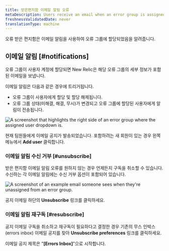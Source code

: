 ```yaml
---
title: 받은편지함 이메일 알림 오류
metaDescription: Users receive an email when an error group is assigned to them.
freshnessValidatedDate: never
translationType: machine
---
```




오류 받은 편지함은 이메일 알림을 사용하여 오류 그룹에 할당되었음을 알려줍니다.

## 이메일 알림 [#notifications]

오류 그룹이 사용자 계정에 할당되면 New Relic은 해당 오류 그룹의 세부 정보가 포함된 이메일을 보냅니다.

이메일 알림은 다음과 같은 경우에 트리거됩니다.

* 오류 그룹이 사용자에게 할당 및 할당 해제됩니다.
* 오류 그룹 상태(미해결, 해결, 무시)가 변경되고 오류 그룹에 할당된 사용자에게 알림이 전송됩니다.

<img
  title="The assigned user dropdown"
  alt="A screenshot that highlights the right side of an error group where the assigned user dropdown is. "
  src={errorsinboxAssignUsers}
/>

현재 팀원들에게 이메일 공지가 발송되었습니다. 포함하려는 새 회원이 있는 경우 왼쪽 메뉴에서 <DNT>**Add user**</DNT> 클릭합니다.

### 이메일 알림 수신 거부 [#unsubscribe]

받은 편지함 이메일 알림 오류를 원하지 않는 경우 언제든지 구독을 취소할 수 있습니다. 수신하는 각 이메일 알림에는 수신 거부 옵션이 포함되어 있습니다.

<img
  title="Unassigned user email example"
  alt="A screenshot of an example email someone sees when they're unassigned from an error group. "
  src={errorsinboxUnassignedMessage}
/>

공지 이메일 하단의 <DNT>**Unsubscribe**</DNT> 링크를 클릭하세요.

### 이메일 알림 재구독 [#resubscribe]

공지 이메일 구독을 취소하고 재구독이 필요하다고 결정한 경우 기존의 무스 인박스(errors inbox) 이메일 공지를 찾아 <DNT>**Unsubscribe preferences**</DNT> 링크를 클릭하세요.

이메일 공지 제목은 "<DNT>**\[Errors Inbox]**</DNT>"으로 시작합니다.